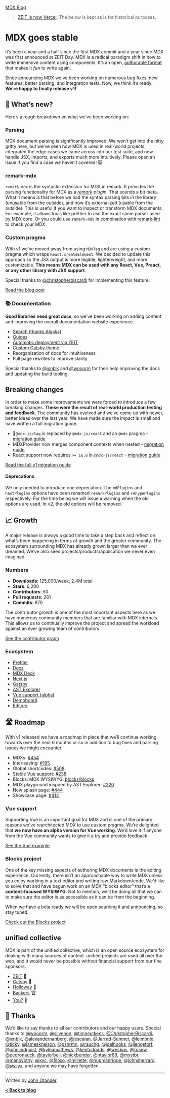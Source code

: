 [MDX Blog](/blog)

> [ZEIT is now Vercel](https://rauchg.com/2020/vercel).
> The below is kept as is for historical purposes.

# MDX goes stable

It’s been a year and a half since the first MDX commit and a year since MDX was first announced at
ZEIT Day. MDX is a radical paradigm shift in how to write immersive content using components. It’s
an open, [authorable format](https://johno.com/authorable-format) that makes it _fun_ to write again.

Since announcing MDX we’ve been working on numerous bug fixes, new features, better parsing, and integration
tests. Now, we think it’s ready. **We’re happy to finally release v1!**

## 🎉 What’s new?

Here’s a rough breakdown on what we’ve been working on:

### Parsing

MDX document parsing is significantly improved.
We won’t get into the nitty gritty here, but we’ve seen how MDX is used in real-world projects, integrated
the edge cases we came across into our test suite, and now handle JSX, imports, and exports much more
intuitively.
Please open an issue if you find a case we haven’t covered! 😸

### remark-mdx

`remark-mdx` is the syntactic extension for MDX in remark. It provides the parsing functionality for
MDX as a _[remark](https://github.com/remarkjs/remark) plugin_. That sounds a bit meta. What it means
is that before we had the syntax parsing bits _in_ the library (unusable from the outside), and now it’s
externalized (usable from the outside). This is useful if you want to inspect or transform MDX documents.
For example, it allows tools like prettier to use the exact same parser used by MDX core. Or you could
use `remark-mdx` in combination with [remark-lint](https://github.com/remarkjs/remark-lint) to check your
MDX.

### Custom pragma

With v1 we’ve moved away from using `MDXTag` and are using a custom pragma which wraps `React.createElement`.
We decided to update this approach so the JSX output is more legible, lighterweight, and more customizable.
**This means MDX can be used with any React, Vue, Preact, or any other library with JSX support**.

Special thanks to [@christopherbiscardi](https://github.com/christopherbiscardi) for implementing this feature.

[Read the blog post](/blog/custom-pragma)

### 📚 Documentation

**Good libraries need great docs**, so we’ve been working on adding content and improving the overall documentation
website experience.

- [Search (thanks Algolia)](https://mobile.twitter.com/4lpine/status/1114270174096412672)
- [Guides](https://mdxjs.com)
- [Automatic deployment via ZEIT](https://zeit.co)
- [Custom Gatsby theme](https://gatsbyjs.org)
- Reorganization of docs for intuitiveness
- Full page rewrites to improve clarity

Special thanks to [@jxnblk](https://github.com/jxnblks) and [@wooorm](https://github.com/wooorm) for their help
improving the docs and updating the build tooling.

## Breaking changes

In order to make some improvements we were forced to introduce a few breaking changes. **These were the
result of real-world production testing and feedback**. The community has evolved and we’ve come up with
newer, better ideas over the last year. We have made sure the impact is small and have written a full
migration guide.

- 🚨`@mdx-js/tag` is replaced by `@mdx-js/react` and an `@mdx` pragma - [migration guide](/migrating/v1#pragma)
- MDXProvider now merges component contexts when nested - [migration guide](/migrating/v1#mdxprovider)
- React support now requires `>= 16.8` in `@mdx-js/react` - [migration guide](/migrating/v1#react)

[Read the full v1 migration guide](/migrating/v1)

#### Deprecations

We only needed to introduce one deprecation. The `mdPlugins` and `hastPlugins` options have been renamed
`remarkPlugins` and `rehypePlugins` respectively. For the time being we will issue a warning when the old options
are used. In v2, the old options will be removed.

## 📈 Growth

A major release is always a good time to take a step back and reflect on what’s been happening in terms of growth
and the greater community. The ecosystem surrounding MDX has already grown larger than we ever dreamed. We’ve also
seen projects/products/application we never even imagined.

### Numbers

- **Downloads**: 125,000/week, 2.4M total
- **Stars**: 6,200
- **Contributors**: 50
- **Pull requests**: 281
- **Commits**: 670

The contributor growth is one of the most important aspects here as we have numerous community members that are familiar
with MDX internals. This allows us to continually improve the project and spread the workload against an ever growing
team of contributors.

[See the contributor graph](https://github.com/mdx-js/mdx/graphs/contributors)

### Ecosystem

- [Prettier](https://prettier.io)
- [Docz](https://docz.site)
- [MDX Deck](https://github.com/jxnblk/mdx-deck)
- [Next.js](https://nextjs.org)
- [Gatsby](https://gatsbyjs.org)
- [AST Explorer](https://astexplorer.net)
- [Vue support (alpha)](/vue)
- [Demoboard](https://frontarm.com/demoboard/)
- [Editors](/editors)

## 🛣 Roadmap

With v1 released we have a roadmap in place that we’ll continue working towards over the next 6 months or
so in addition to bug fixes and parsing issues we might encounter.

- MDXs: [#454](https://github.com/mdx-js/mdx/issues/454)
- Interleaving: [#195](https://github.com/mdx-js/mdx/issues/195)
- Global shortcodes: [#508](https://github.com/mdx-js/mdx/pull/508)
- Stable Vue support: [#238](https://github.com/mdx-js/mdx/issues/238)
- Blocks: MDX WYSIWYG: [blocks/blocks](https://github.com/blocks/blocks)
- MDX playground inspired by AST Explorer: [#220](https://github.com/mdx-js/mdx/issues/220)
- New splash page: [#444](https://github.com/mdx-js/mdx/issues/444)
- Showcase page: [#414](https://github.com/mdx-js/mdx/issues/414)

### Vue support

Supporting Vue is an important goal for MDX and is one of the primary reasons we’ve rearchitected MDX to use
custom pragma. We’re delighted that **we now have an alpha version for Vue working**. We’d love it if anyone
from the Vue community wants to give it a try and provide feedback.

[See the Vue example](https://github.com/mdx-js/mdx/tree/master/examples/vue)

### Blocks project

One of the key missing aspects of authoring MDX documents is the editing experience. Currently, there isn’t an
approachable way to write MDX unless you enjoy working in a text editor and writing raw Markdown/code. We’d
like to solve that and have begun work on an MDX “blocks editor” that’s a **content-focused WYSIWYG**. Not to mention,
we’ll be doing all that we can to make sure the editor is as accessible as it can be from the beginning.

When we have a beta ready we will be open sourcing it and announcing, so stay tuned.

[Check out the Blocks project](https://github.com/blocks/blocks)

## unified collective

MDX is part of the unified collective, which is an open source ecosystem for dealing with many sources of content. unified
projects are used all over the web, and it would never be possible without financial support from our fine sponsors.

- [ZEIT](https://zeit.co) 🥇
- [Gatsby](https://gatsbyjs.org) 🥇
- [Holloway](https://www.holloway.com) 🥉
- [Backers](https://opencollective.com/unified#budget) 🏆
- [You?](https://opencollective.com/unified) 👤

## 🙏 Thanks

We’d like to say thanks to all our contributors and our happy users. Special thanks to
[@wooorm](https://github.com/wooorm),
[@silvenon](https://github.com/silvenon),
[@timneutkens](https://github.com/timneutkens),
[@ChristopherBiscardi](https://github.com/christopherbiscardi),
[@jxnblk](https://github.com/jxnblk),
[@alexandernanberg](https://github.com/alexandernanberg),
[@jescalan](https://github.com/jescalan),
[@Jarred-Sumner](https://github.com/Jarred-Sumner),
[@leimonio](https://github.com/leimonio),
[@ticky](https://github.com/ticky),
[@jamesknelson](https://github.com/jamesknelson),
[@pshrmn](https://github.com/pshrmn),
[@rauchg](https://github.com/rauchg),
[@joelhooks](https://github.com/joelhooks),
[@jlengstorf](https://github.com/jlengstorf),
[@johnlindquist](https://github.com/johnlindquist),
[@kyleamathews](https://github.com/kyleamathews),
[@kentcdodds](https://github.com/kentcdodds),
[@wesbos](https://github.com/wesbos),
[@rosew](https://github.com/rosew),
[@pedronauck](https://github.com/pedronauck),
[@tayiorbeii](https://github.com/tayiorbeii),
[@nickbender](https://github.com/nickbender),
[@ntaylor89](https://github.com/ntaylor89),
[@mxstbr](https://github.com/mxstbr),
[@manovotny](https://github.com/manovotny),
[@xyc](https://github.com/xyc),
[@filoxo](https://github.com/filoxo),
[@millette](https://github.com/millette),
[@hugmanrique](https://github.com/hugmanrique),
[@johnsherrard](https://github.com/johnsherrard),
[@sw-yx](https://github.com/sw-yx),
and anyone we may have forgotten.

---

Written by [John Otander](https://johno.com)

**[&lt; Back to blog](/blog)**
